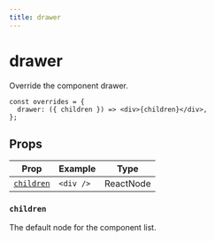 ```yaml
---
title: drawer
---
```


# drawer

Override the component drawer.

```tsx copy
const overrides = {
  drawer: ({ children }) => <div>{children}</div>,
};
```

## Props

| Prop                    | Example   | Type      |
| ----------------------- | --------- | --------- |
| [`children`](#children) | `<div />` | ReactNode |

### `children`

The default node for the component list.
